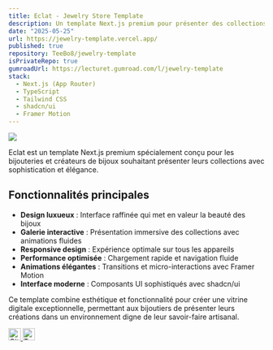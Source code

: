 ```yaml
---
title: Eclat - Jewelry Store Template
description: Un template Next.js premium pour présenter des collections de bijoux exquis avec élégance et style. Interface moderne et raffinée.
date: "2025-05-25"
url: https://jewelry-template.vercel.app/
published: true
repository: TeeBo8/jewelry-template
isPrivateRepo: true
gumroadUrl: https://lecturet.gumroad.com/l/jewelry-template
stack:
  - Next.js (App Router)
  - TypeScript
  - Tailwind CSS
  - shadcn/ui
  - Framer Motion
---
```


[![](/images/projects/jewelry-preview.png)](https://jewelry-template.vercel.app/)

Eclat est un template Next.js premium spécialement conçu pour les bijouteries et créateurs de bijoux souhaitant présenter leurs collections avec sophistication et élégance.

## Fonctionnalités principales

- **Design luxueux** : Interface raffinée qui met en valeur la beauté des bijoux
- **Galerie interactive** : Présentation immersive des collections avec animations fluides
- **Responsive design** : Expérience optimale sur tous les appareils
- **Performance optimisée** : Chargement rapide et navigation fluide
- **Animations élégantes** : Transitions et micro-interactions avec Framer Motion
- **Interface moderne** : Composants UI sophistiqués avec shadcn/ui

Ce template combine esthétique et fonctionnalité pour créer une vitrine digitale exceptionnelle, permettant aux bijoutiers de présenter leurs créations dans un environnement digne de leur savoir-faire artisanal.

<div className="flex justify-end gap-2 mt-5">
  <a href="https://github.com/TeeBo8" target="_blank" rel="noopener noreferrer">
    <img src="https://i.imgur.com/gNeMtO4.png" alt="GitHub" width="24" height="24" />
  </a>
  <a href="https://x.com/THIBAUL76280609" target="_blank" rel="noopener noreferrer">
    <img src="https://i.imgur.com/yvDFaXX.png" alt="Twitter" width="24" height="24" />
  </a>
</div> 